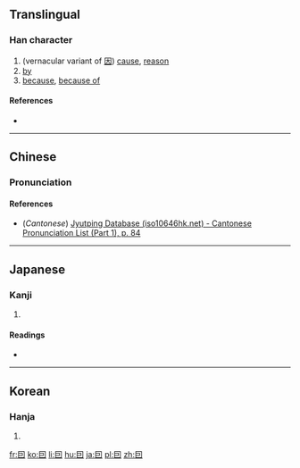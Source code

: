 {{also|因}}
==Translingual==

===Han character===
{{Han char|rn=31|rad=囗|as=02|sn=5|four=|canj=WS}}

# (vernacular variant of [[因]]) [[cause]], [[reason]]
# [[by]]
# [[because]], [[because of]]

====References====
* {{Han ref|kx=0216.180|dkj=04678|dj=0439.180|hdz=10711.010|uh=56D9|ud=22233}}

----

==Chinese==
{{zh-forms}}

===Pronunciation===
{{zh-pron
|m=yīn
|c=jan1
|mc=
|oc=
|ma=
|cat=n,prep
}}

====References====
* (''Cantonese'') [http://www.iso10646hk.net/jp/document/download.jsp Jyutping Database (iso10646hk.net) - Cantonese Pronunciation List (Part 1), p. 84]

----

==Japanese==

===Kanji===
{{ja-kanji|grade=|rs=囗02}}

# {{defn|lang=ja|sort=囗02}}

====Readings====
* {{ja-readings|on=[[いん]] (in)|kun=[[よる]] (yoru)}}

----

==Korean==

===Hanja===
{{ko-hanja|hangeul=인|rv=in|mr=in}}

# {{defn|lang=ko|sort=囗02}}

[[fr:囙]]
[[ko:囙]]
[[li:囙]]
[[hu:囙]]
[[ja:囙]]
[[pl:囙]]
[[zh:囙]]